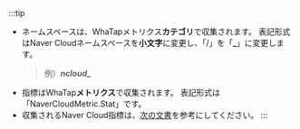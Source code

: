 :::tip

-   ネームスペースは、WhaTapメトリクス**カテゴリ**で収集されます。 表記形式はNaver Cloudネームスペースを**小文字**に変更し、「/」を「**\_**」に変更します。
    > 例）**_ncloud\__**
-   指標はWhaTap**メトリクス**で収集されます。 表記形式は「NaverCloudMetric.Stat」です。
-   収集されるNaver Cloud指標は、[次の文書](https://api.ncloud-docs.com/docs/management-cloudinsight-productinfo)を参考にしてください。
::: 
